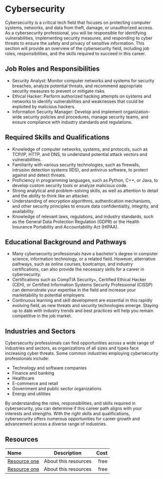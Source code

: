 # Cybersecurity

Cybersecurity is a critical tech field that focuses on protecting computer systems, networks, and data from theft, damage,
or unauthorized access. As a cybersecurity professional, you will be responsible for identifying vulnerabilities,
implementing security measures, and responding to cyber threats to ensure the safety and privacy of sensitive information.
This section will provide an overview of the cybersecurity field, including job roles, responsibilities, and the skills
required to succeed in this career.

## Job Roles and Responsibilities

- Security Analyst: Monitor computer networks and systems for security breaches, analyze potential threats, and recommend
  appropriate security measures to prevent or mitigate risks.
- Ethical Hacker: Perform authorized hacking attempts on systems and networks to identify vulnerabilities and weaknesses
  that could be exploited by malicious hackers.
- Information Security Manager: Develop and implement organization-wide security policies and procedures, manage security
  teams, and ensure compliance with industry standards and regulations.

## Required Skills and Qualifications

- Knowledge of computer networks, systems, and protocols, such as TCP/IP, HTTP, and DNS, to understand potential attack
  vectors and vulnerabilities.
- Familiarity with various security technologies, such as firewalls, intrusion detection systems (IDS), and antivirus
  software, to protect against and detect threats.
- Proficiency in programming languages, such as Python, C++, or Java, to develop custom security tools or analyze malicious
  code.
- Strong analytical and problem-solving skills, as well as attention to detail and the ability to think like an attacker.
- Understanding of encryption algorithms, authentication mechanisms, and other security principles to ensure data
  confidentiality, integrity, and availability.
- Knowledge of relevant laws, regulations, and industry standards, such as the General Data Protection Regulation (GDPR)
  or the Health Insurance Portability and Accountability Act (HIPAA).

## Educational Background and Pathways

- Many cybersecurity professionals have a bachelor's degree in computer science, information technology, or a related field.
  However, alternative pathways, such as online courses, bootcamps, and industry certifications, can also provide the necessary
  skills for a career in cybersecurity.
- Certifications such as CompTIA Security+, Certified Ethical Hacker (CEH), or Certified Information Systems Security
  Professional (CISSP) can demonstrate your expertise in the field and increase your marketability to potential employers.
- Continuous learning and skill development are essential in this rapidly evolving field, as new threats and security
  technologies emerge. Staying up to date with industry trends and best practices will help you remain competitive in the job market.

## Industries and Sectors

Cybersecurity professionals can find opportunities across a wide range of industries and sectors, as organizations of all
sizes and types face increasing cyber threats. Some common industries employing cybersecurity professionals include:

- Technology and software companies
- Finance and banking
- Healthcare
- E-commerce and retail
- Government and public sector organizations
- Energy and utilities

By understanding the roles, responsibilities, and skills required in cybersecurity, you can determine if this career path
aligns with your interests and strengths. With the right skills and qualifications, cybersecurity offers numerous
opportunities for career growth and advancement across a diverse range of industries.

## Resources

| Name   | Description | Cost |
| :----- | :----: | ----: |
| [Resource one](https://example.com/)    |  About this resources   |   free |
| [Resource one](https://example.com/)    |  About this resources   |   free |